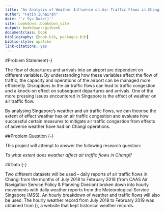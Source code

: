 ```yaml
--- 
title: "An Analysis of Weather Influence on Air Traffic Flows in Changi"
author: "Fatin Zunairah"
date: "`r Sys.Date()`"
site: bookdown::bookdown_site
output: bookdown::gitbook
documentclass: book
bibliography: [book.bib, packages.bib]
biblio-style: apalike
link-citations: yes
---
```


#Problem Statement{-}

The flow of departures and arrivals into an airport are dependent on different variables. By understanding how these variables affect the flow of traffic, the capacity and operations of the airport can be managed more efficiently. 
Disruptions to the air traffic flows can lead to traffic congestion and a knock-on effect on subsequent departures and arrivals. One of the more pressing issues encountered in Singapore is the effect of weather on air traffic flow.

By analysing Singapore’s weather and air traffic flows, we can theorise the extent of effect weather has on air traffic congestion and evaluate how successful certain measures to mitigate air traffic congestion from effects of adverse weather have had on Changi operations. 

##Problem Question {-}

This project will attempt to answer the following research question:

*To what extent does weather affect air traffic flows in Changi?*


##Data {-}

Two different datasets will be used – daily reports of air traffic flows in Changi from the months of July 2018 to February 2019 (from CAAS Air Navigation Service Policy & Planning Division) broken down into hourly movements with daily weather reports from the Meteorological Service Singapore (MSS). An hourly breakdown of weather and traffic flows will also be used. The hourly weather record from July 2018 to February 2019 was obtained from (), a website that kept historical weather records. 

